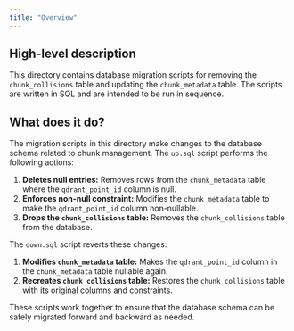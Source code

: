 ```yaml
---
title: "Overview"
---
```


## High-level description
This directory contains database migration scripts for removing the `chunk_collisions` table and updating the `chunk_metadata` table. The scripts are written in SQL and are intended to be run in sequence.

## What does it do?
The migration scripts in this directory make changes to the database schema related to chunk management. The `up.sql` script performs the following actions:

1. **Deletes null entries:** Removes rows from the `chunk_metadata` table where the `qdrant_point_id` column is null.
2. **Enforces non-null constraint:** Modifies the `chunk_metadata` table to make the `qdrant_point_id` column non-nullable.
3. **Drops the `chunk_collisions` table:** Removes the `chunk_collisions` table from the database.

The `down.sql` script reverts these changes:

1. **Modifies `chunk_metadata` table:** Makes the `qdrant_point_id` column in the `chunk_metadata` table nullable again.
2. **Recreates `chunk_collisions` table:** Restores the `chunk_collisions` table with its original columns and constraints.

These scripts work together to ensure that the database schema can be safely migrated forward and backward as needed.
